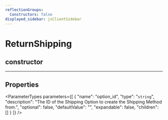 ```yaml
---
reflectionGroups:
  Constructors: false
displayed_sidebar: jsClientSidebar
---
```



# ReturnShipping

## constructor

___

## Properties

<ParameterTypes parameters={[
  {
    "name": "option_id",
    "type": "`string`",
    "description": "The ID of the Shipping Option to create the Shipping Method from.",
    "optional": false,
    "defaultValue": "",
    "expandable": false,
    "children": []
  }
]} />
